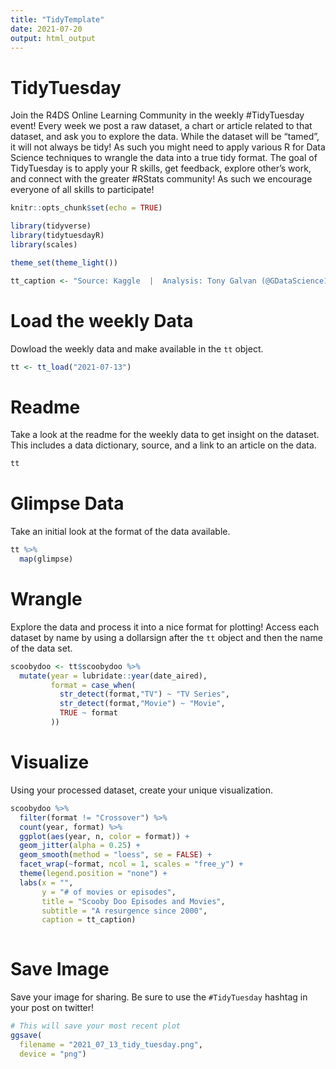 ```yaml
---
title: "TidyTemplate"
date: 2021-07-20
output: html_output
---
```


# TidyTuesday

Join the R4DS Online Learning Community in the weekly #TidyTuesday event!
Every week we post a raw dataset, a chart or article related to that dataset, and ask you to explore the data.
While the dataset will be “tamed”, it will not always be tidy! As such you might need to apply various R for Data Science techniques to wrangle the data into a true tidy format.
The goal of TidyTuesday is to apply your R skills, get feedback, explore other’s work, and connect with the greater #RStats community!
As such we encourage everyone of all skills to participate!

```r

knitr::opts_chunk$set(echo = TRUE)

library(tidyverse)
library(tidytuesdayR)
library(scales)

theme_set(theme_light())

tt_caption <- "Source: Kaggle  |  Analysis: Tony Galvan (@GDataScience1)"

```

# Load the weekly Data

Dowload the weekly data and make available in the `tt` object.

```r

tt <- tt_load("2021-07-13")

```


# Readme

Take a look at the readme for the weekly data to get insight on the dataset.
This includes a data dictionary, source, and a link to an article on the data.

```r

tt

```


# Glimpse Data

Take an initial look at the format of the data available.

```r

tt %>% 
  map(glimpse)

```

# Wrangle

Explore the data and process it into a nice format for plotting! Access each dataset by name by using a dollarsign after the `tt` object and then the name of the data set.

```r

scoobydoo <- tt$scoobydoo %>%
  mutate(year = lubridate::year(date_aired),
         format = case_when(
           str_detect(format,"TV") ~ "TV Series",
           str_detect(format,"Movie") ~ "Movie",
           TRUE ~ format
         ))
```


# Visualize

Using your processed dataset, create your unique visualization.

```r

scoobydoo %>%
  filter(format != "Crossover") %>%
  count(year, format) %>%
  ggplot(aes(year, n, color = format)) +
  geom_jitter(alpha = 0.25) +
  geom_smooth(method = "loess", se = FALSE) +
  facet_wrap(~format, ncol = 1, scales = "free_y") +
  theme(legend.position = "none") +
  labs(x = "",
       y = "# of movies or episodes",
       title = "Scooby Doo Episodes and Movies",
       subtitle = "A resurgence since 2000",
       caption = tt_caption)
  
```

# Save Image

Save your image for sharing. Be sure to use the `#TidyTuesday` hashtag in your post on twitter! 

```r

# This will save your most recent plot
ggsave(
  filename = "2021_07_13_tidy_tuesday.png",
  device = "png")

```
